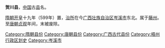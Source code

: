 '''贺川县'''，[[中国|中国]]古[[县|县]]名。

[[隋朝|隋朝]][[开皇|开皇]]十九年（599年）置，[[治所|治所]]在今[[广西壮族自治区|广西壮族自治区]][[岑溪市|岑溪市]]东北。属于[[藤州|藤州]]。至[[唐朝|唐朝]][[貞觀_(唐朝)|贞观]]年间，末被废除。 

{{广西行政区划小作品}}
{{DEFAULTSORT:H}}
[[Category:隋朝县份|Category:隋朝县份]]
[[Category:唐朝县份|Category:唐朝县份]]
[[Category:广西古代县份|Category:广西古代县份]]
[[Category:梧州行政区划史|Category:梧州行政区划史]]
[[Category:岑溪市|Category:岑溪市]]